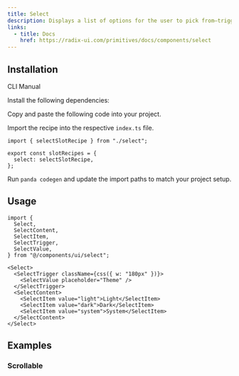 ```yaml
---
title: Select
description: Displays a list of options for the user to pick from—triggered by a button.
links:
  - title: Docs
    href: https://radix-ui.com/primitives/docs/components/select
---
```


<ComponentPreview name="select-demo" />

## Installation

<InstallationTabs>

<TabsList>
  <TabsTrigger value="cli">CLI</TabsTrigger>
  <TabsTrigger value="manual">Manual</TabsTrigger>
</TabsList>

<TabsContent value="cli">

<PackageRunner command="nore-ui@latest add select" />

</TabsContent>

<TabsContent value="manual">

<Steps>

<Step>Install the following dependencies:</Step>

<PackageInstaller name="@radix-ui/react-select" />

<Step>Copy and paste the following code into your project.</Step>

<ComponentSource name="select.ts" type="slot-recipe" />

<ComponentSource name="select.tsx" type="component" />

<Step>Import the recipe into the respective `index.ts` file.</Step>

```tsx
import { selectSlotRecipe } from "./select";

export const slotRecipes = {
  select: selectSlotRecipe,
};
```

<Step>Run `panda codegen` and update the import paths to match your project setup.</Step>

</Steps>

</TabsContent>

</InstallationTabs>

## Usage

```tsx
import {
  Select,
  SelectContent,
  SelectItem,
  SelectTrigger,
  SelectValue,
} from "@/components/ui/select";
```

```tsx
<Select>
  <SelectTrigger className={css({ w: "180px" })}>
    <SelectValue placeholder="Theme" />
  </SelectTrigger>
  <SelectContent>
    <SelectItem value="light">Light</SelectItem>
    <SelectItem value="dark">Dark</SelectItem>
    <SelectItem value="system">System</SelectItem>
  </SelectContent>
</Select>
```

## Examples

### Scrollable

<ComponentPreview name="select-scrollable" />
